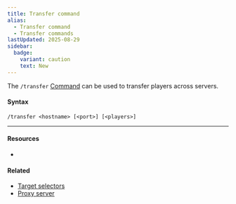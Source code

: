 ```yaml
---
title: Transfer command
alias:
  - Transfer command
  - Transfer commands
lastUpdated: 2025-08-29
sidebar:
  badge:
    variant: caution
    text: New
---
```



The `/transfer` [Command](/command) can be used to transfer players across servers.

#### Syntax <Edition type="je" />
```mcfunction
/transfer <hostname> [<port>] [<players>]
```

---

#### Resources

- <Wiki src="https://minecraft.wiki/w/Commands/transfer" />

<Yb src="https://youtube.com/embed/m1AGvJ9Bqv8" />

#### Related

- [Target selectors](/targetselectors)
- [Proxy server](/proxyserver)
